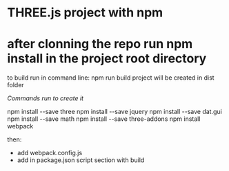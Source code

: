 # THREE.js project with npm

# after clonning the repo run npm install in the project root directory

to build run in command line: npm run build
project will be created in dist folder

_Commands run to create it_

npm install --save three
npm install --save jquery
npm install --save dat.gui
npm install --save math
npm install --save three-addons
npm install webpack

then:

- add webpack.config.js
- add in package.json script section with build
